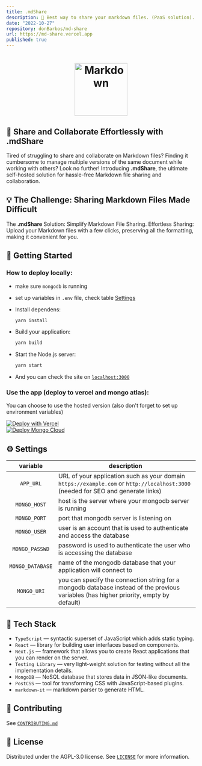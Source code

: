```yaml
---
title: .mdShare
description: 📝 Best way to share your markdown files. (PaaS solution).
date: "2022-10-27"
repository: donBarbos/md-share
url: https://md-share.vercel.app
published: true
---
```


<h1 align="center">
  <a href="https://md-share.vercel.app">
    <img alt="Markdown" src="https://raw.githubusercontent.com/donBarbos/md-share/main/public/favicon.svg" width="140" /><br/>
  </a>
</h1>

## 📄 Share and Collaborate Effortlessly with .mdShare

Tired of struggling to share and collaborate on Markdown files? Finding it cumbersome to manage multiple versions of the same document while working with others? Look no further! Introducing **.mdShare**, the ultimate self-hosted solution for hassle-free Markdown file sharing and collaboration.

## 💡 The Challenge: Sharing Markdown Files Made Difficult

The **.mdShare** Solution: Simplify Markdown File Sharing. Effortless Sharing: Upload your Markdown files with a few clicks, preserving all the formatting, making it convenient for you.

## 🚀 Getting Started

### How to deploy locally:

-   make sure `mongodb` is running

-   set up variables in `.env` file, check table [Settings](#%EF%B8%8F-settings)

-   Install dependens:

    ```bash
    yarn install
    ```

-   Build your application:

    ```bash
    yarn build
    ```

-   Start the Node.js server:

    ```bash
    yarn start
    ```

-   And you can check the site on [`localhost:3000`](http://localhost:3000)

### Use the app (deploy to vercel and mongo atlas):

You can choose to use the hosted version (also don't forget to set up environment variables)

[![Deploy with Vercel](https://vercel.com/button)](https://vercel.com/new/clone?repository-url=https%3A%2F%2Fgithub.com%2FdonBarbos%2Fmd-share)\
[![Deploy Mongo Cloud](https://img.shields.io/badge/MongoDB-4EA94B?style=for-the-badge&logo=mongodb&logoColor=white)](https://www.mongodb.com/atlas/database)

## ⚙️ Settings

|     variable     | description                                                                                                                            |
| :--------------: | -------------------------------------------------------------------------------------------------------------------------------------- |
|    `APP_URL`     | URL of your application such as your domain `https://example.com` or `http://localhost:3000` (needed for SEO and generate links)       |
|   `MONGO_HOST`   | host is the server where your mongodb server is running                                                                                |
|   `MONGO_PORT`   | port that mongodb server is listening on                                                                                               |
|   `MONGO_USER`   | user is an account that is used to authenticate and access the database                                                                |
|  `MONGO_PASSWD`  | password is used to authenticate the user who is accessing the database                                                                |
| `MONGO_DATABASE` | name of the mongodb database that your application will connect to                                                                     |
|   `MONGO_URI`    | you can specify the connection string for a mongodb database instead of the previous variables (has higher priority, empty by default) |

## 🔧 Tech Stack

-   `TypeScript` — syntactic superset of JavaScript which adds static typing.
-   `React` — library for building user interfaces based on components.
-   `Next.js` — framework that allows you to create React applications that you can render on the server.
-   `Testing Library` — very light-weight solution for testing without all the implementation details.
-   `MongoDB` — NoSQL database that stores data in JSON-like documents.
-   `PostCSS` — tool for transforming CSS with JavaScript-based plugins.
-   `markdown-it` — markdown parser to generate HTML.

## 🤝 Contributing

See [`CONTRIBUTING.md`](https://github.com/donBarbos/md-share/blob/main/CONTRIBUTING.md)

## 📝 License

Distributed under the AGPL-3.0 license. See [`LICENSE`](https://github.com/donBarbos/md-share/blob/main/LICENSE) for more information.
